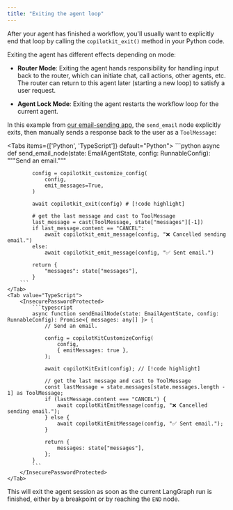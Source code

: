 ```yaml
---
title: "Exiting the agent loop"
---
```


After your agent has finished a workflow, you'll usually want to explicitly end that loop by calling the `copilotkit_exit()` method in your Python code.

Exiting the agent has different effects depending on mode:

- **Router Mode**: Exiting the agent hands responsibility for handling input back to the router, which can initiate chat, call actions, other agents, etc. The router can return to this agent later (starting a new loop) to satisfy a user request.

- **Agent Lock Mode**: Exiting the agent restarts the workflow loop for the current agent.

In this example from [our email-sending app](https://github.com/copilotkit/copilotkit/tree/main/examples/coagents-qa), the `send_email` node explicitly exits, then manually sends a response back to the user as a `ToolMessage`:

<Tabs items={['Python', 'TypeScript']} default="Python">
    <Tab value="Python">
        ```python
        async def send_email_node(state: EmailAgentState, config: RunnableConfig):
            """Send an email."""

            config = copilotkit_customize_config(
                config,
                emit_messages=True,
            )

            await copilotkit_exit(config) # [!code highlight]

            # get the last message and cast to ToolMessage
            last_message = cast(ToolMessage, state["messages"][-1])
            if last_message.content == "CANCEL":
                await copilotkit_emit_message(config, "❌ Cancelled sending email.")
            else:
                await copilotkit_emit_message(config, "✅ Sent email.")

            return {
                "messages": state["messages"],
            }
        ```
    </Tab>
    <Tab value="TypeScript">
        <InsecurePasswordProtected>
            ```typescript
            async function sendEmailNode(state: EmailAgentState, config: RunnableConfig): Promise<{ messages: any[] }> {
                // Send an email.

                config = copilotKitCustomizeConfig(
                    config,
                    { emitMessages: true },
                );

                await copilotKitExit(config); // [!code highlight]

                // get the last message and cast to ToolMessage
                const lastMessage = state.messages[state.messages.length - 1] as ToolMessage;
                if (lastMessage.content === "CANCEL") {
                    await copilotKitEmitMessage(config, "❌ Cancelled sending email.");
                } else {
                    await copilotKitEmitMessage(config, "✅ Sent email.");
                }

                return {
                    messages: state["messages"],
                };
            }
            ```
        </InsecurePasswordProtected>
    </Tab>
</Tabs>

This will exit the agent session as soon as the current LangGraph run is finished, either by a breakpoint or by reaching the `END` node.
